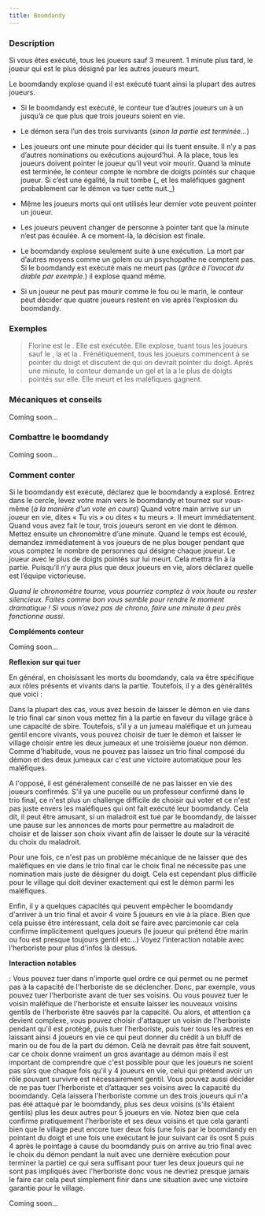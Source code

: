 ```yaml
---
title: Boomdandy
---
```



<Role BOOMDANDY header />

### Description

Si vous êtes exécuté, tous les joueurs sauf 3 meurent. 1 minute plus tard, le joueur qui est le plus désigné par les autres joueurs meurt.

Le boomdandy explose quand il est exécuté tuant ainsi la plupart des autres joueurs.

-   Si le boomdandy est exécuté, le conteur tue d’autres joueurs un à un jusqu’à ce que plus que trois joueurs soient en vie.

-   Le démon sera l’un des trois survivants (_sinon la partie est terminée…_)

-   Les joueurs ont une minute pour décider qui ils tuent ensuite. Il n’y a pas d’autres nominations ou exécutions aujourd’hui. A la place, tous les joueurs doivent pointer le joueur qu’il veut voir mourir. Quand la minute est terminée, le conteur compte le nombre de doigts pointés sur chaque joueur. Si c’est une égalité, la nuit tombe (_ et les maléfiques gagnent probablement car le démon va tuer cette nuit._)

-   Même les joueurs morts qui ont utilisés leur dernier vote peuvent pointer un joueur.

-   Les joueurs peuvent changer de personne à pointer tant que la minute n’est pas écoulée. A ce moment-là, la décision est finale. 

-   Le boomdandy explose seulement suite à une exécution. La mort par d’autres moyens comme un golem ou un psychopathe ne comptent pas. Si le boomdandy est exécuté mais ne meurt pas (_grâce à l’avocat du diable par exemple._) il explose quand même.

-   Si un joueur ne peut pas mourir comme le fou ou le marin, le conteur peut décider que quatre joueurs restent en vie après l’explosion du boomdandy.

### Exemples

> Florine est le <Role BOOMDANDY />. Elle est exécutée. Elle explose, tuant tous les joueurs sauf le <Role PO />, la <Role SORCIERE /> et la <Role GITANE />. Frénétiquement, tous les joueurs commencent à se pointer du doigt et discutent de qui on devrait pointer du doigt. Après une minute, le conteur demande un gel et la <Role SORCIERE /> a le plus de doigts pointés sur elle. Elle meurt et les maléfiques gagnent. 

### Mécaniques et conseils

Coming soon...

### Combattre le boomdandy

Coming soon...

### Comment conter 

Si le boomdandy est exécuté, déclarez que le boomdandy a explosé. Entrez dans le cercle, levez votre main vers le boomdandy et tournez sur vous-même (_à la manière d’un vote en cours_) Quand votre main arrive sur un joueur en vie, dites « Tu vis » ou dites « tu meurs ». Il meurt immédiatement. Quand vous avez fait le tour, trois joueurs seront en vie dont le démon. Mettez ensuite un chronomètre d’une minute. Quand le temps est écoulé, demandez immédiatement à vos joueurs de ne plus bouger pendant que vous comptez le nombre de personnes qui désigne chaque joueur. Le joueur avec le plus de doigts pointés sur lui meurt. Cela mettra fin à la partie. Puisqu’il n’y aura plus que deux joueurs en vie, alors déclarez quelle est l’équipe victorieuse. 

_Quand le chronomètre tourne, vous pourriez comptez à voix haute ou rester silencieux. Faites comme bon vous semble pour rendre le moment dramatique ! Si vous n’avez pas de chrono, faire une minute à peu près fonctionne aussi._

**Compléments conteur**

Coming soon...

**Reflexion sur qui tuer**

En général, en choisissant les morts du boomdandy, cala va être spécifique aux rôles présents et vivants dans la partie. Toutefois, il y a des généralités que voici :

Dans la plupart des cas, vous avez besoin de laisser le démon en vie dans le trio final car sinon vous mettez fin à la partie en faveur du village grâce à une capacité de sbire. Toutefois, s'il y a un jumeau maléfique et un jumeau gentil encore vivants, vous pouvez choisir de tuer le démon et laisser le village choisir entre les deux jumeaux et une troisième joueur non démon. Comme d'habitude, vous ne pouvez pas laissez un trio final composé du démon et des deux jumeaux car c'est une victoire automatique pour les maléfiques.

A l'opposé, il est généralement conseillé de ne pas laisser en vie des joueurs confirmés. S'il ya une pucelle ou un professeur confirmé dans le trio final, ce n'est plus un challenge difficile de choisir qui voter et ce n'est pas juste envers les maléfiques qui ont fait exécuté leur boomdandy. Cela dit, il peut être amusant, si un maladroit est tué par le boomdandy, de laisser une pause sur les annonces de morts pour permettre au maladroit de choisir et de laisser son choix vivant afin de laisser le doute sur la véracité du choix du maladroit.

Pour une fois, ce n'est pas un problème mécanique de ne laisser que des maléfiques en vie dans le trio final car le choix final ne nécessite pas une nomination mais juste de désigner du doigt. Cela est cependant plus difficile pour le village qui doit deviner exactement qui est le démon parmi les maléfiques.

Enfin, il y a quelques capacités qui peuvent empêcher le boomdandy d'arriver à un trio final et avoir 4 voire 5 joueurs en vie à la place. Bien que cela puisse être intéressant, cela doit se faire avec parcimonie car cela confirme implicitement quelques joueurs (le joueur qui prétend être marin ou fou est presque toujours gentil etc...) Voyez l’interaction notable avec l'herboriste pour plus d'infos là dessus. 

**Interaction notables**

<Role HERBORISTE /> : Vous pouvez tuer dans n'importe quel ordre ce qui permet ou ne permet pas à la capacité de l'herboriste de se déclencher. Donc, par exemple, vous pouvez tuer l'herboriste avant de tuer ses voisins. Ou vous pouvez tuer le voisin maléfique de l'herboriste et ensuite laisser les nouveaux voisins gentils de l'herboriste être sauvés par la capacité. Ou alors, et attention ça devient complexe, vous pouvez choisir d'attaquer un voisin de l'herboriste pendant qu'il est protégé, puis tuer l'herboriste, puis tuer tous les autres en laissant ainsi 4 joueurs en vie ce qui peut donner du crédit à un bluff de marin ou de fou de la part du démon. Celà ne devrait pas être fait souvent, car ce choix donne vraiment un gros avantage au démon mais il est important de comprendre que c'est possible pour que les joueurs ne soient pas sûrs que chaque fois qu'il y 4 joueurs en vie, celui qui prétend avoir un rôle pouvant survivre est nécessairement gentil. Vous pouvez aussi décider de ne pas tuer l'herboriste et d’attaquer ses voisins avec la capacité du boomdandy. Cela laissera l'herboriste comme un des trois joueurs qui n'a pas été attaqué par le boomdandy, plus ses deux voisins (s'ils étaient gentils) plus les deux autres pour 5 joueurs en vie. Notez bien que cela confirme pratiquement l'herboriste et ses deux voisins et que cela garanti bien que le village peut encore tuer deux fois (une fois par le boomdandy en pointant du doigt et une fois une exécutant le jour suivant car ils osnt 5 puis 4 après le pointage à cause du boomdandy puis on arrive au trio final avec le choix du démon pendant la nuit avec une dernière exécution pour terminer la partie) ce qui sera suffisant pour tuer les deux joueurs qui ne sont pas impliqués avec l'herboriste donc vous ne devriez presque jamais le faire car cela peut simplement finir dans une situation avec une victoire garantie pour le village. 

Coming soon...